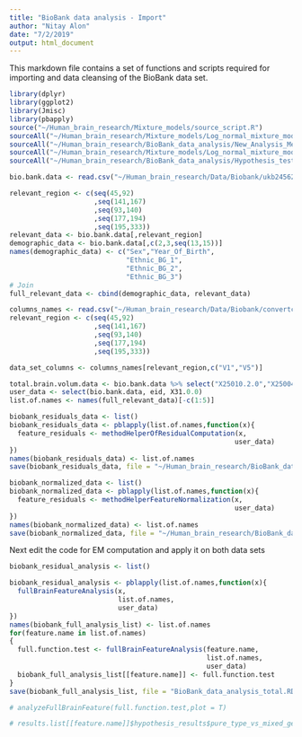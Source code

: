 ```yaml
---
title: "BioBank data analysis - Import"
author: "Nitay Alon"
date: "7/2/2019"
output: html_document
---
```


This markdown file contains a set of functions and scripts required for importing and data cleansing of the BioBank data set.
```r
library(dplyr)
library(ggplot2)
library(Jmisc)
library(pbapply)
source("~/Human_brain_research/Mixture_models/source_script.R")
sourceAll("~/Human_brain_research/Mixture_models/Log_normal_mixture_model/Grid_Search/llk_computation/")
sourceAll("~/Human_brain_research/BioBank_data_analysis/New_Analysis_Method/Residuals_analysis_methods/")
sourceAll("~/Human_brain_research/Mixture_models/Log_normal_mixture_model/Grid_Search/llk_computation/")
sourceAll("~/Human_brain_research/BioBank_data_analysis/Hypothesis_testing_methods/")
```

```r
bio.bank.data <- read.csv("~/Human_brain_research/Data/Biobank/ukb24562.csv",header = T, stringsAsFactors = F)
```

```r
relevant_region <- c(seq(45,92)
                     ,seq(141,167)
                     ,seq(93,140)
                     ,seq(177,194)
                     ,seq(195,333))
relevant_data <- bio.bank.data[,relevant_region]
demographic_data <- bio.bank.data[,c(2,3,seq(13,15))]
names(demographic_data) <- c("Sex","Year_Of_Birth",
                             "Ethnic_BG_1",
                             "Ethnic_BG_2",
                             "Ethnic_BG_3")
# Join
full_relevant_data <- cbind(demographic_data, relevant_data)
```

```r
columns_names <- read.csv("~/Human_brain_research/Data/Biobank/convertcsv.csv", header = F, stringsAsFactors = F)
relevant_region <- c(seq(45,92)
                     ,seq(141,167)
                     ,seq(93,140)
                     ,seq(177,194)
                     ,seq(195,333))

data_set_columns <- columns_names[relevant_region,c("V1","V5")]
```

```r
total.brain.volum.data <- bio.bank.data %>% select("X25010.2.0","X25004.2.0")
user_data <- select(bio.bank.data, eid, X31.0.0)
list.of.names <- names(full_relevant_data)[-c(1:5)]

biobank_residuals_data <- list()
biobank_residuals_data <- pblapply(list.of.names,function(x){
  feature_residuals <- methodHelperOfResidualComputation(x,
                                                        user_data)
})
names(biobank_residuals_data) <- list.of.names
save(biobank_residuals_data, file = "~/Human_brain_research/BioBank_data_analysis/Final_data_for_analysis/BioBank_residual_data.RData")
```

```r
biobank_normalized_data <- list()
biobank_normalized_data <- pblapply(list.of.names,function(x){
  feature_residuals <- methodHelperFeatureNormalization(x,
                                                        user_data)
})
names(biobank_normalized_data) <- list.of.names
save(biobank_normalized_data, file = "~/Human_brain_research/BioBank_data_analysis/Final_data_for_analysis/BioBank_standardized_data.RData")
```

Next edit the code for EM computation and apply it on both data sets
```r
biobank_residual_analysis <- list()

biobank_residual_analysis <- pblapply(list.of.names,function(x){
  fullBrainFeatureAnalysis(x,
                           list.of.names,
                           user_data)
})
names(biobank_full_analysis_list) <- list.of.names
for(feature.name in list.of.names)
{
  full.function.test <- fullBrainFeatureAnalysis(feature.name,
                                                 list.of.names,
                                                 user_data)
  biobank_full_analysis_list[[feature.name]] <- full.function.test
}  
save(biobank_full_analysis_list, file = "BioBank_data_analysis_total.RData")

# analyzeFullBrainFeature(full.function.test,plot = T)

# results.list[[feature.name]]$hypothesis_results$pure_type_vs_mixed_gender_em_results$null_hypothesis

```

